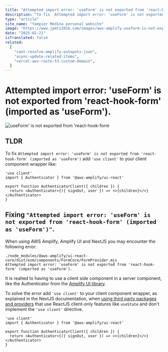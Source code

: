 ```yaml
---
title: "Attempted import error: 'useForm' is not exported from 'react-hook-form'."
description: "To fix `Attempted import error: 'useForm' is not exported from 'react-hook-form' (imported as 'useForm')` add `'use client'` to your client component wrapper."
type: "article"
site_name: "Yampier Medina personal website"
image: "https://www.jpmti2016.com/images/aws-amplify-useform-is-not-exported-from-react-hook-form.jpg"
date: "2025-02-21"
isTranslated: false
related:
  [
    "cant-resolve-amplify-outoputs-json",
    "async-update-related-items",
    "vercel-aws-route-53-custom-domain",
  ]
---
```


# Attempted import error: 'useForm' is not exported from 'react-hook-form' (imported as 'useForm').

<Image
  alt="useForm' is not exported from 'react-hook-form"
  src="/images/aws-amplify-useform-is-not-exported-from-react-hook-form.jpg"
  width={1920}
  height={1080}
  layout="responsive"
  quality={60}
  priority
/>

## TLDR

To fix `Attempted import error: 'useForm' is not exported from 'react-hook-form' (imported as 'useForm')` add `'use client'` to your client component wrapper like:

```
'use client'
import { Authenticator } from '@aws-amplify/ui-react'

export function AuthenticatorClient({ children }) {
  return <Authenticator>{({ signOut, user }) => <>{children}</>}</Authenticator>
}
```

## Fixing `"Attempted import error: 'useForm' is not exported from 'react-hook-form' (imported as 'useForm')"`.

When using AWS Amplify, Amplify UI and NextJS you may encounter the following error:

```
./node_modules/@aws-amplify/ui-react-core/dist/esm/components/FormCore/FormProvider.mjs
Attempted import error: 'useForm' is not exported from 'react-hook-form' (imported as 'useForm').
```

It is realted to having to use a client side component in a server component, like the Authenticator from the [Amplify UI library](https://ui.docs.amplify.aws/react/getting-started/installation).

To solve the error add `'use client'` to your client component wrapper, as explained in the NextJS documentation, when
[using third party packages and providers](https://nextjs.org/docs/app/building-your-application/rendering/composition-patterns) that use ReactJS client-only features like `useState` and don't implement the `'use client'` directive.

```
'use client'
import { Authenticator } from '@aws-amplify/ui-react'

export function AuthenticatorClient({ children }) {
  return <Authenticator>{({ signOut, user }) => <>{children}</>}</Authenticator>
}
```
